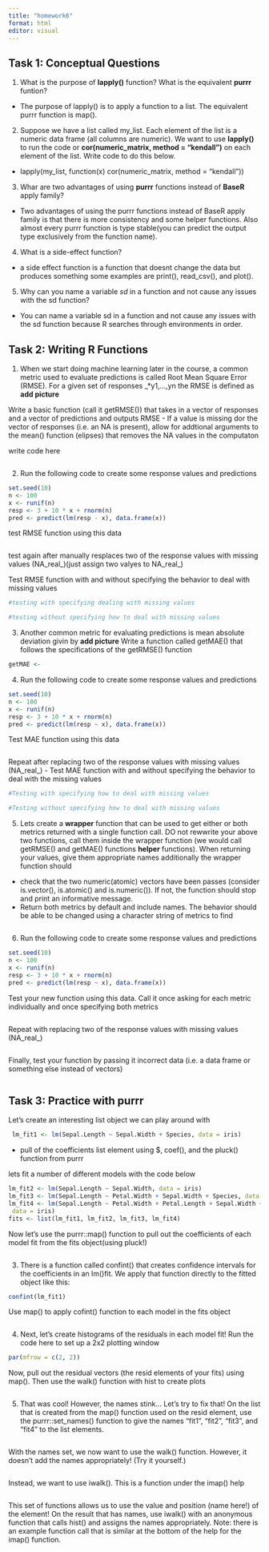 ```yaml
---
title: "homework6"
format: html
editor: visual
---
```


## Task 1: Conceptual Questions

1.  What is the purpose of **lapply()** function? What is the equivalent **purrr** funtion?

-   The purpose of lapply() is to apply a function to a list. The equivalent purrr function is map().

2.  Suppose we have a list called my_list. Each element of the list is a numeric data frame (all columns are numeric). We want to use **lapply()** to run the code or **cor(numeric_matrix, method = "kendall")** on each element of the list. Write code to do this below.

-   lapply(my_list, function(x) cor(numeric_matrix, method = "kendall"))

3.  Whar are two advantages of using **purrr** functions instead of **BaseR** apply family?

-   Two advantages of using the purrr functions instead of BaseR apply family is that there is more consistency and some helper functions. Also almost every purrr function is type stable(you can predict the output type exclusively from the function name).

4.  What is a side-effect function?

-   a side effect function is a function that doesnt change the data but produces something some examples are print(), read_csv(), and plot().

5.  Why can you name a variable *sd* in a function and not cause any issues with the sd function?

- You can name a variable sd in a function and not cause any issues with the sd function because R searches through environments in order. 

## Task 2: Writing R Functions

1.  When we start doing machine learning later in the course, a common metric used to evaluate predictions is called Root Mean Square Error (RMSE). For a given set of responses \_\*y1,...,yn the RMSE is defined as **add picture**

Write a basic function (call it getRMSE()) that takes in a vector of responses and a vector of predictions and outputs RMSE - If a value is missing dor the vector of responses (i.e. an NA is present), allow for addtional arguments to the mean() function (elipses) that removes the NA values in the computaton

write code here

```r

```

2.  Run the following code to create some response values and predictions

```r
set.seed(10)
n <- 100 
x <- runif(n)
resp <- 3 + 10 * x + rnorm(n)
pred <- predict(lm(resp - x), data.frame(x))
```

test RMSE function using this data

```r

```

test again after manually resplaces two of the response values with missing values (NA_real\_)(just assign two valyes to NA_real\_)

Test RMSE function with and without specifying the behavior to deal with missing values

```r
#testing with specifying dealing with missing values 
```

```r
#testing without specifying how to deal with missing values 
```

3.  Another common metric for evaluating predictions is mean absolute deviation givin by **add picture** Write a function called getMAE() that follows the specifications of the getRMSE() function

```r
getMAE <-
```

4.  Run the following code to create some response values and predictions

```r
set.seed(10)
n <- 100
x <- runif(n)
resp <- 3 + 10 * x + rnorm(n)
pred <- predict(lm(resp ~ x), data.frame(x))
```

Test MAE function using this data

```r

```

Repeat after replacing two of the response values with missing values (NA_real\_) - Test MAE function with and without specifying the behavior to deal with the missing values

```r
#Testing with specifying how to deal with missing values 
```

```r
#Testing without specifying how to deal with missing values 
```

5.  Lets create a **wrapper** function that can be used to get either or both metrics returned with a single function call. DO not rewwrite your above two functions, call them inside the wrapper function (we would call getRMSE() and getMAE() functions **helper** functions). When returning your values, give them appropriate names additionally the wrapper function should

-   check that the two numeric(atomic) vectors have been passes (consider is.vector(), is.atomic() and is.numeric()). If not, the function should stop and print an informative message.
-   Return both metrics by default and include names. The behavior should be able to be changed using a character string of metrics to find

```r

```

6.  Run the following code to create some response values and predictions

```r
set.seed(10)
n <- 100
x <- runif(n)
resp <- 3 + 10 * x + rnorm(n)
pred <- predict(lm(resp ~ x), data.frame(x))
```

Test your new function using this data. Call it once asking for each metric individually and once specifying both metrics

```r

```

Repeat with replacing two of the response values with missing values (NA_real\_)

```r

```

Finally, test your function by passing it incorrect data (i.e. a data frame or something else instead of vectors)

```r

```

## Task 3: Practice with purrr

Let’s create an interesting list object we can play around with

```r
 lm_fit1 <- lm(Sepal.Length ~ Sepal.Width + Species, data = iris)
```

-   pull of the coefficients list element using \$, coef(), and the pluck() function from purrr

lets fit a number of different models with the code below

```r
lm_fit2 <- lm(Sepal.Length ~ Sepal.Width, data = iris)
lm_fit3 <- lm(Sepal.Length ~ Petal.Width + Sepal.Width + Species, data = iris)
lm_fit4 <- lm(Sepal.Length ~ Petal.Width + Petal.Length + Sepal.Width + Species,
 data = iris)
fits <- list(lm_fit1, lm_fit2, lm_fit3, lm_fit4)
```

Now let’s use the purrr::map() function to pull out the coefficients of each model fit from the fits object(using pluck!)

```r

```

3.  There is a function called confint() that creates confidence intervals for the coefficients in an lm()fit. We apply that function directly to the fitted object like this:

```r
confint(lm_fit1)
```

Use map() to apply cofint() function to each model in the fits object

```r

```

4.  Next, let’s create histograms of the residuals in each model fit! Run the code here to set up a 2x2 plotting window

```r
par(mfrow = c(2, 2))
```

Now, pull out the residual vectors (the resid elements of your fits) using map(). Then use the walk() function with hist to create plots

```r

```

5.  That was cool! However, the names stink... Let’s try to fix that! On the list that is created from the map() function used on the resid element, use the purrr::set_names() function to give the names “fit1”, “fit2”, “fit3”, and “fit4” to the list elements.

```r

```

With the names set, we now want to use the walk() function. However, it doesn’t add the names appropriately! (Try it yourself.)

```r

```

Instead, we want to use iwalk(). This is a function under the imap() help

```r

```

This set of functions allows us to use the value and position (name here!) of the element! On the result that has names, use iwalk() with an anonymous function that calls hist() and assigns the names appropriately. Note: there is an example function call that is similar at the bottom of the help for the imap() function.

```r

```
